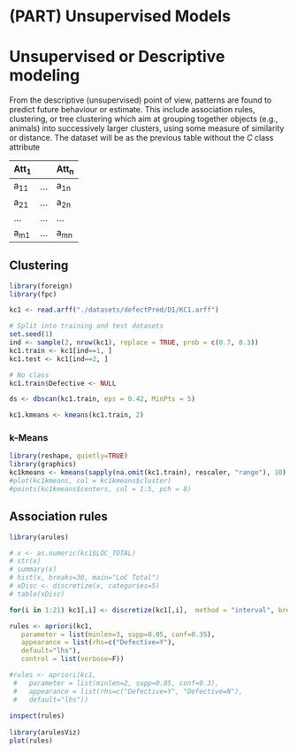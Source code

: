 # (PART) Unsupervised Models {-}

# Unsupervised or Descriptive modeling

From the descriptive (unsupervised) point of view, patterns are found to predict future behaviour or estimate. This include association rules, clustering, or tree clustering which aim at grouping together objects (e.g., animals) into successively larger clusters, using some measure of similarity or distance. The dataset will be as the previous table without the $C$ class attribute

| Att~1~|     | Att~n~ |
|-------|-----| -------|
| a~11~ | ... | a~1n~  |
| a~21~ | ... | a~2n~  |
| ...   | ... | ...    |
| a~m1~ | ... | a~mn~  |


## Clustering

```r
library(foreign)
library(fpc)

kc1 <- read.arff("./datasets/defectPred/D1/KC1.arff")

# Split into training and test datasets
set.seed(1)
ind <- sample(2, nrow(kc1), replace = TRUE, prob = c(0.7, 0.3))
kc1.train <- kc1[ind==1, ]
kc1.test <- kc1[ind==2, ]

# No class
kc1.train$Defective <- NULL

ds <- dbscan(kc1.train, eps = 0.42, MinPts = 5)

kc1.kmeans <- kmeans(kc1.train, 2)

```

### k-Means

```r
library(reshape, quietly=TRUE)
library(graphics)
kc1kmeans <- kmeans(sapply(na.omit(kc1.train), rescaler, "range"), 10)
#plot(kc1kmeans, col = kc1kmeans$cluster)
#points(kc1kmeans$centers, col = 1:5, pch = 8)
```

## Association rules
```r
library(arules)

# x <- as.numeric(kc1$LOC_TOTAL)
# str(x)
# summary(x)
# hist(x, breaks=30, main="LoC Total")
# xDisc <- discretize(x, categories=5)
# table(xDisc)

for(i in 1:21) kc1[,i] <- discretize(kc1[,i],  method = "interval", breaks = 5)

rules <- apriori(kc1,
   parameter = list(minlen=3, supp=0.05, conf=0.35),
   appearance = list(rhs=c("Defective=Y"),
   default="lhs"),
   control = list(verbose=F))

#rules <- apriori(kc1,
 #   parameter = list(minlen=2, supp=0.05, conf=0.3),
 #   appearance = list(rhs=c("Defective=Y", "Defective=N"),
 #   default="lhs"))
  
inspect(rules)
 
library(arulesViz)
plot(rules)
```

